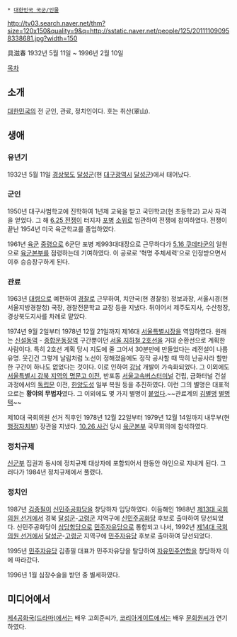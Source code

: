  * [[대한민국 국군/인물]]

http://tv03.search.naver.net/thm?size=120x150&quality=9&q=http://sstatic.naver.net/people/125/201111090958338681.jpg?width=150

具滋春
1932년 5월 11일 ~ 1996년 2월 10일

[[목차]]
== 소개 ==
[[대한민국]]의 전 군인, 관료, 정치인이다. 호는 취산(翠山).

== 생애 ==
=== 유년기 ===
1932년 5월 11일 [[경상북도]] [[달성군]](현 [[대구광역시]] [[달성군]])에서 태어났다. 

=== 군인 ===
1950년 대구사범학교에 진학하여 1년제 교육을 받고 국민학교(현 초등학교) 교사 자격을 얻었다. 그 해 [[6.25 전쟁]]이 터지자 [[포병]] [[소위]]로 임관하여 전쟁에 참여하였다. 전쟁이 끝난 1954년 미국 육군학교를 졸업하였다. 

1961년 [[육군]] [[중령]]으로 6군단 포병 제993대대장으로 근무하다가 [[5.16 쿠데타]]군의 일원으로 [[육군본부]]를 점령하는데 기여하였다. 이 공로로 '혁명 주체세력'으로 인정받으면서 이후 승승장구하게 된다. 

=== 관료 ===
1963년 [[대령]]으로 예편하여 [[경찰]]로 근무하여, 치안국(현 경찰청) 정보과장, 서울시경(현 서울지방경찰청) 국장, 경찰전문학교 교장 등을 지냈다. 뒤이어서 제주도지사, 수산청장, 경상북도지사를 차례로 맡았다.

1974년 9월 2일부터 1978년 12월 21일까지 제16대 [[서울특별시장]]을 역임하였다. 원래는 [[신설동역]] - [[종합운동장역(서울)|종합운동장역]] 구간뿐이던 [[서울 지하철 2호선]]을 거대 순환선으로 계획한 사람이다. 특히 2호선 계획 당시 지도에 줄 그어서 30분만에 만들었다는 레전설이 나름 유명. 웃긴건 그렇게 날림처럼 노선이 정해졌음에도 정작 공사할 때 딱히 난공사라 할만한 구간이 하나도 없었다는 것이다. 이로 인하여 [[서울/강남|강남]] 개발이 가속화되었다. 그 이외에도 [[8학군|서울특별시 강북 지역의 명문고 이전]], 반포동 [[서울고속버스터미널]] 건립, 금화터널 건설 과정에서의 [[독립문]] 이전, [[한양도성]] 일부 복원 등을 추진하였다. 이런 그의 별명은 대표적으로는 '''황야의 무법자'''였다. 그 이외에도 몇 가지 별명이 [http://newslibrary.naver.com/viewer/index.nhn?articleId=1977111900329206004&edtNo=2&printCount=1&publishDate=1977-11-19&officeId=00032&pageNo=6&printNo=9891&publishType=00020 붙었다].~~관료계의 [[김태균(야구)|김별명]] [[박용택|별명택]]~~

제10대 국회의원 선거 직후인 1978년 12월 22일부터 1979년 12월 14일까지 내무부(현 [[행정자치부]]) 장관을 지냈다. [[10.26 사건]] 당시 [[육군본부]] 국무회의에 참석하였다.

=== 정치규제 ===
[[하나회|신군부]] 집권과 동시에 정치규제 대상자에 포함되어서 한동안 야인으로 지내게 된다. 그러다가 1984년 정치규제에서 풀렸다.

=== 정치인 ===
1987년 [[김종필]]이 [[신민주공화당]]을 창당하자 입당하였다. 이듬해인 1988년 [[제13대 국회의원 선거]]에서 경북 [[달성군]]-[[고령군]] 지역구에 [[신민주공화당]] 후보로 출마하여 당선되었다. 신민주공화당이 [[삼당합당]]으로 [[민주자유당]]으로 통합되고 나서, 1992년 [[제14대 국회의원 선거]]에서 [[달성군]]-[[고령군]] 지역구에 [[민주자유당]] 후보로 출마하여 당선되었다.

1995년 [[민주자유당]] 김종필 대표가 민주자유당을 탈당하여 [[자유민주연합]]을 창당하자 이에 따라갔다.

1996년 1월 심장수술을 받던 중 별세하였다.

== 미디어에서 ==
[[제4공화국(드라마)]]에서는 배우 고희준씨가, [[코리아게이트]]에서는 배우 [[문회원]]씨가 연기하였다.
